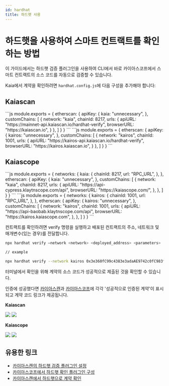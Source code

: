 ```yaml
---
id: hardhat
title: 하드햇 사용
---
```



# 하드햇을 사용하여 스마트 컨트랙트를 확인하는 방법

이 가이드에서는 하드햇 검증 플러그인을 사용하여 CLI에서 바로 카이아스코프에서 스마트 컨트랙트의 소스 코드를 자동으로 검증할 수 있습니다.

Kaia에서 계약을 확인하려면 `hardhat.config.js`에 다음 구성을 추가해야 합니다:

## Kaiascan

<Tabs>
  <TabItem value="카이아 메인넷" label="메인넷">
    ```js
    module.exports = {
      etherscan: {
          apiKey: {
            kaia: "unnecessary",
          },
          customChains: [
            {
              network: "kaia",
              chainId: 8217,
              urls: {
                apiURL: "https://mainnet-api.kaiascan.io/hardhat-verify",
                browserURL: "https://kaiascan.io",
              }
            },
          ]
        }
    }
    ```
  </TabItem>

  <TabItem value="카이로스 테스트넷" label="카이로스">
    ```js
    module.exports = {
      etherscan: {
          apiKey: {
            kairos: "unnecessary",
          },
          customChains: [
            {
              network: "kairos",
              chainId: 1001,
              urls: {
                apiURL: "https://kairos-api.kaiascan.io/hardhat-verify",
                browserURL: "https://kairos.kaiascan.io",
              }
            },
          ]
        }
    }
    ```
  </TabItem>
</Tabs>

## Kaiascope

<Tabs>
  <TabItem value="kaia-mainnet" label="Mainnet">
    ```js
    module.exports = {
      networks: {
        kaia: {
          chainId: 8217,
          url: "RPC_URL",
        },
      },
      etherscan: {
        apiKey: {
          kaia: "unnecessary",
        },
        customChains: [
          {
            network: "kaia",
            chainId: 8217,
            urls: {
              apiURL: "https://api-cypress.klaytnscope.com/api",
              browserURL: "https://kaiascope.com/",
            },
          },
        ]
      }
    }
    ```
  </TabItem>

  <TabItem value="kairos-testnet" label="Kairos">
    ```js
    module.exports = {
      networks: {
        kairos: {
          chainId: 1001,
          url: "RPC_URL",
        },
      },
      etherscan: {
        apiKey: {
          kairos: "unnecessary",
        },
        customChains: [
          {
            network: "kairos",
            chainId: 1001,
            urls: {
              apiURL: "https://api-baobab.klaytnscope.com/api",
              browserURL: "https://kairos.kaiascope.com",
            },
          },
        ]
      }
    }
    ```
  </TabItem>
</Tabs>

컨트랙트를 확인하려면 verify 명령을 실행하고 배포된 컨트랙트의 주소, 네트워크 및 매개변수(있는 경우)를 전달합니다.

```bash
npx hardhat verify –network <network> <deployed_address> <parameters>

// example

npx hardhat verify --network kairos 0x3e360fC99c4383e3adaAE9742c0fC983fDAa0535
```

터미널에서 확인을 위해 계약의 소스 코드가 성공적으로 제출된 것을 확인할 수 있습니다.

인증에 성공했다면 [카이아스캔](https://kairos.kaiascan.io/address/0x3e360fC99c4383e3adaAE9742c0fC983fDAa0535?tabId=contract\&page=1)과 [카이아스코프](https://baobab.klaytnscope.com/account/0x3e360fC99c4383e3adaAE9742c0fC983fDAa0535?tabId=contractCode)에 각각 '성공적으로 인증된 계약'이 표시되고 계약 코드 링크가 제공됩니다.

**Kaiascan**

![](/img/build/smart-contracts/verify/kaiascan-terminal.png)
![](/img/build/smart-contracts/verify/kaiascan-verify.png)

**Kaiascope**

![](/img/build/smart-contracts/verify/kaiascope-terminal.png)
![](/img/build/smart-contracts/verify/kaiascope-verify.png)

## 유용한 링크

* [카이아스캔의 하드햇 검증 플러그인 설정](https://docs.kaiascan.io/hardhat-verify)
* [카이아스코프에서 하드햇 확인 플러그인 구성](https://docs.klaytnscope.com/contract/configuration-for-hardhat-verify-plugin)
* [카이아스캔에서 하드햇으로 계약 확인](https://klaytn.foundation/verifying-contracts-using-hardhat-on-klaytnscope)
